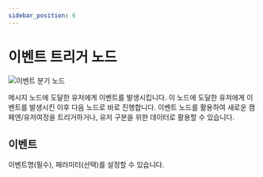 ```yaml
---
sidebar_position: 6
---
```


# 이벤트 트리거 노드

![이벤트 분기 노드](./img/event_trigger_node.png)

메시지 노드에 도달한 유저에게 이벤트를 발생시킵니다. 이 노드에 도달한 유저에게 이벤트를 발생시킨 이후 다음 노드로 바로 진행합니다.
이벤트 노드를 활용하여 새로운 캠페엔/유저여정을 트리거하거나, 유저 구분을 위한 데이터로 활용할 수 있습니다.

## 이벤트

이벤트명(필수), 패러미터(선택)를 설정할 수 있습니다.

